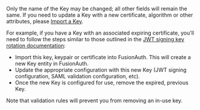 Only the name of the Key may be changed; all other fields will remain the same. If you need to update a Key with a new certificate, algorithm or other attributes, please [Import a Key](/docs/apis/keys#import-a-key).

For example, if you have a Key with an associated expiring certificate, you'll need to follow the steps similar to those outlined in the [JWT signing key rotation documentation](/docs/operate/secure-and-monitor/key-rotation#jwt-signing-key-rotation):

* Import this key, keypair or certificate into FusionAuth. This will create a new Key entity in FusionAuth.
* Update the appropriate configuration with this new Key (JWT signing configuration, SAML validation configuration, etc).
* Once the new Key is configured for use, remove the expired, previous Key. 

Note that validation rules will prevent you from removing an in-use key.
